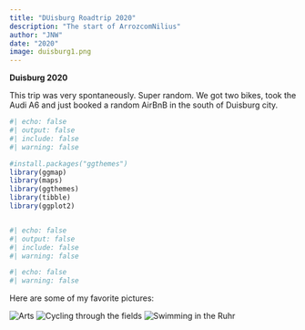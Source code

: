 ```yaml
---
title: "DUisburg Roadtrip 2020"
description: "The start of ArrozcomNilius"
author: "JNW"
date: "2020"
image: duisburg1.png
---
```


**Duisburg 2020**

This trip was very spontaneously. Super random. We got two bikes, took the Audi A6 and just booked a random AirBnB in the south of Duisburg city.

```r
#| echo: false
#| output: false
#| include: false
#| warning: false

#install.packages("ggthemes")
library(ggmap)
library(maps)
library(ggthemes)
library(tibble)
library(ggplot2)



```

```r
#| echo: false
#| output: false
#| include: false
#| warning: false


```

```r
#| echo: false
#| warning: false


```

Here are some of my favorite pictures:

![Arts](Kunst1.JPG)
![Cycling through the fields](Cycling1.JPG)
![Swimming in the Ruhr](lake1.JPG)
